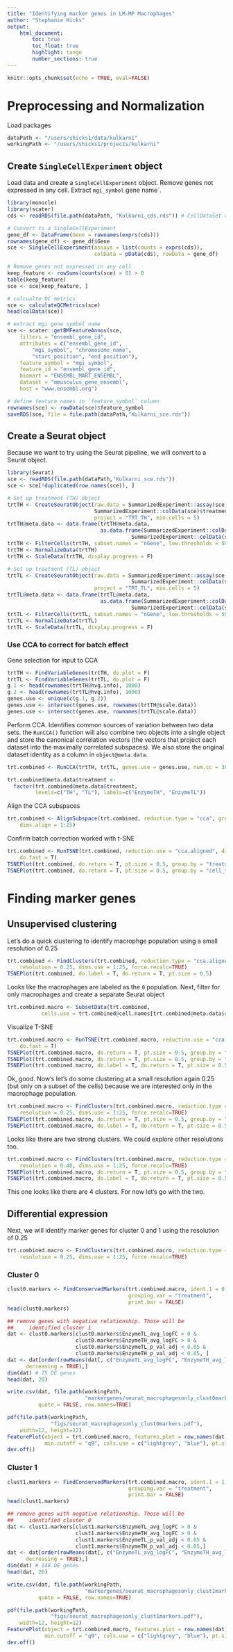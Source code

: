 ```yaml
---
title: "Identifying marker genes in LM-MP Macrophages"
author: "Stephanie Hicks"
output: 
    html_document:
        toc: true
        toc_float: true
        highlight: tango
        number_sections: true
---
```


```r
knitr::opts_chunk$set(echo = TRUE, eval=FALSE)
```

# Preprocessing and Normalization

Load packages
```r
dataPath <- "/users/shicks1/data/kulkarni"
workingPath <- "/users/shicks1/projects/kulkarni"
```

## Create `SingleCellExperiment` object


Load data and create a `SingleCellExperiment` object. 
Remove genes not expressed in any cell. Extract `mgi_symbol` 
gene name`. 
```r
library(monocle)
library(scater)
cds <- readRDS(file.path(dataPath, "Kulkarni_cds.rds")) # CellDataSet class in monocle

# Convert to a SingleCellExperiment
gene_df <- DataFrame(Gene = rownames(exprs(cds)))
rownames(gene_df) <- gene_df$Gene
sce <- SingleCellExperiment(assays = list(counts = exprs(cds)), 
                            colData = pData(cds), rowData = gene_df)

# Remove genes not expressed in any cell
keep_feature <- rowSums(counts(sce) > 0) > 0
table(keep_feature)
sce <- sce[keep_feature, ]

# calcualte QC metrics
sce <- calculateQCMetrics(sce)
head(colData(sce))

# extract mgi gene symbol name
sce <- scater::getBMFeatureAnnos(sce,
    filters = "ensembl_gene_id",
    attributes = c("ensembl_gene_id",
        "mgi_symbol", "chromosome_name",
        "start_position", "end_position"),
    feature_symbol = "mgi_symbol",
    feature_id = "ensembl_gene_id",
    biomart = "ENSEMBL_MART_ENSEMBL",
    dataset = "mmusculus_gene_ensembl",
    host = "www.ensembl.org")

# define feature names in `feature_symbol` column
rownames(sce) <- rowData(sce)$feature_symbol
saveRDS(sce, file = file.path(dataPath,"Kulkarni_sce.rds"))
```

## Create a Seurat object 
Because we want to try using the Seurat pipeline, 
we will convert to a Seurat object. 
```r
library(Seurat)
sce <- readRDS(file.path(dataPath,"Kulkarni_sce.rds")) 
sce <- sce[!duplicated(row.names(sce)), ]

# Set up treatment (TH) object
trtTH <- CreateSeuratObject(raw.data = SummarizedExperiment::assay(sce[,
                            SummarizedExperiment::colData(sce)$treatment == "TH"], "counts"), 
                            project = "TRT_TH", min.cells = 5)
trtTH@meta.data <- data.frame(trtTH@meta.data, 
                              as.data.frame(SummarizedExperiment::colData(sce[,
                                        SummarizedExperiment::colData(sce)$treatment == "TH"])))
trtTH <- FilterCells(trtTH, subset.names = "nGene", low.thresholds = 500, high.thresholds = Inf)
trtTH <- NormalizeData(trtTH)
trtTH <- ScaleData(trtTH, display.progress = F)

# Set up treatment (TL) object
trtTL <- CreateSeuratObject(raw.data = SummarizedExperiment::assay(sce[,
                                        SummarizedExperiment::colData(sce)$treatment == "TL"], "counts"), 
                            project = "TRT_TL", min.cells = 5)
trtTL@meta.data <- data.frame(trtTL@meta.data, 
                              as.data.frame(SummarizedExperiment::colData(sce[,
                                        SummarizedExperiment::colData(sce)$treatment == "TL"])))
trtTL <- FilterCells(trtTL, subset.names = "nGene", low.thresholds = 500, high.thresholds = Inf)
trtTL <- NormalizeData(trtTL)
trtTL <- ScaleData(trtTL, display.progress = F)
```

### Use CCA to correct for batch effect 

Gene selection for input to CCA
```r
trtTH <- FindVariableGenes(trtTH, do.plot = F)
trtTL <- FindVariableGenes(trtTL, do.plot = F)
g.1 <- head(rownames(trtTH@hvg.info), 1000)
g.2 <- head(rownames(trtTL@hvg.info), 1000)
genes.use <- unique(c(g.1, g.2))
genes.use <- intersect(genes.use, rownames(trtTH@scale.data))
genes.use <- intersect(genes.use, rownames(trtTL@scale.data))
```

Perform CCA. Identifies common sources of variation between two data sets. 
the `RunCCA()` function will also combine two objects into a single object 
and store the canonical correlation vectors (the vectors that project each 
dataset into the maximally correlated subspaces). We also store the 
original dataset identity as a column in `object@meta.data`. 
```r
trt.combined <- RunCCA(trtTH, trtTL, genes.use = genes.use, num.cc = 30)

trt.combined@meta.data$treatment <- 
  factor(trt.combined@meta.data$treatment, 
         levels=c("TH", "TL"), labels=c("EnzymeTH", "EnzymeTL"))
```

Align the CCA subspaces
```r
trt.combined <- AlignSubspace(trt.combined, reduction.type = "cca", grouping.var = "treatment", 
    dims.align = 1:25)
```

Confirm batch correction worked with t-SNE
```r
trt.combined <- RunTSNE(trt.combined, reduction.use = "cca.aligned", dims.use = 1:25, 
    do.fast = T)
TSNEPlot(trt.combined, do.return = T, pt.size = 0.5, group.by = "treatment")
TSNEPlot(trt.combined, do.return = T, pt.size = 0.5, group.by = "cell_type")
```


# Finding marker genes 

## Unsupervised clustering 

Let's do a quick clustering to identify macrophge population 
using a small resolution of 0.25
```r
trt.combined <- FindClusters(trt.combined, reduction.type = "cca.aligned", 
    resolution = 0.25, dims.use = 1:25, force.recalc=TRUE)
TSNEPlot(trt.combined, do.label = T, do.return = T, pt.size = 0.5)

```

Looks like the macrophages are labeled as the `0` 
population. Next, filter for only macrophages and 
create a separate Seurat object
```r
trt.combined.macro <- SubsetData(trt.combined, 
           cells.use = trt.combined@cell.names[trt.combined@meta.data$res.0.25 == 0])
```


Visualize T-SNE
```r
trt.combined.macro <- RunTSNE(trt.combined.macro, reduction.use = "cca.aligned", dims.use = 1:25, 
    do.fast = T)
TSNEPlot(trt.combined.macro, do.return = T, pt.size = 0.5, group.by = "treatment")
TSNEPlot(trt.combined.macro, do.return = T, pt.size = 0.5, group.by = "cell_type")
TSNEPlot(trt.combined.macro, do.label = T, do.return = T, pt.size = 0.5)
```

Ok, good. Now's let's do some clustering at a 
small resolution again 0.25 (but only on a 
subset of the cells) because we are interested 
only in the macrophage population. 
```r
trt.combined.macro <- FindClusters(trt.combined.macro, reduction.type = "cca.aligned", 
    resolution = 0.25, dims.use = 1:25, force.recalc=TRUE)
TSNEPlot(trt.combined.macro, do.return = T, pt.size = 0.5, group.by = "treatment")
TSNEPlot(trt.combined.macro, do.label = T, do.return = T, pt.size = 0.5)
```

Looks like there are two strong clusters. 
We could explore other resolutions too. 
```r
trt.combined.macro <- FindClusters(trt.combined.macro, reduction.type = "cca.aligned", 
    resolution = 0.40, dims.use = 1:25, force.recalc=TRUE)
TSNEPlot(trt.combined.macro, do.return = T, pt.size = 0.5, group.by = "treatment")
TSNEPlot(trt.combined.macro, do.label = T, do.return = T, pt.size = 0.5)
```

This one looks like there are 4 clusters. 
For now let's go with the two. 

## Differential expression 

Next, we will identify marker genes for 
cluster 0 and 1 using the resolution of 0.25

```r
trt.combined.macro <- FindClusters(trt.combined.macro, reduction.type = "cca.aligned", 
    resolution = 0.25, dims.use = 1:25, force.recalc=TRUE)
```

### Cluster 0

```r
clust0.markers <- FindConservedMarkers(trt.combined.macro, ident.1 = 0,
                                       grouping.var = "treatment", 
                                       print.bar = FALSE)
head(clust0.markers)

## remove genes with negative relationship. Those will be
##     identified cluster 1
dat <- clust0.markers[clust0.markers$EnzymeTL_avg_logFC > 0 & 
                      clust0.markers$EnzymeTH_avg_logFC > 0 & 
                      clust0.markers$EnzymeTL_p_val_adj < 0.05 & 
                      clust0.markers$EnzymeTH_p_val_adj < 0.05, ]
dat <- dat[order(rowMeans(dat[, c("EnzymeTL_avg_logFC", "EnzymeTH_avg_logFC")]), 
      decreasing = TRUE),]
dim(dat) # 75 DE genes 
head(dat, 20)

write.csv(dat, file.path(workingPath, 
                         "markergenes/seurat_macrophagesonly_clust0markers.csv"), 
          quote = FALSE, row.names=TRUE)

pdf(file.path(workingPath, 
              "figs/seurat_macrophagesonly_clust0markers.pdf"), 
    width=12, height=12)
FeaturePlot(object = trt.combined.macro, features.plot = row.names(dat)[1:20], 
            min.cutoff = "q9", cols.use = c("lightgrey", "blue"), pt.size = 0.5)
dev.off()

```


### Cluster 1

```r
clust1.markers <- FindConservedMarkers(trt.combined.macro, ident.1 = 1,
                                       grouping.var = "treatment", 
                                       print.bar = FALSE)
head(clust1.markers)

## remove genes with negative relationship. Those will be
##     identified cluster 0
dat <- clust1.markers[clust1.markers$EnzymeTL_avg_logFC > 0 & 
                      clust1.markers$EnzymeTH_avg_logFC > 0 & 
                      clust1.markers$EnzymeTL_p_val_adj < 0.05 & 
                      clust1.markers$EnzymeTH_p_val_adj < 0.05,]
dat <- dat[order(rowMeans(dat[, c("EnzymeTL_avg_logFC", "EnzymeTH_avg_logFC")]), 
      decreasing = TRUE),]
dim(dat) # 148 DE genes 
head(dat, 20)

write.csv(dat, file.path(workingPath, 
                         "markergenes/seurat_macrophagesonly_clust1markers.csv"), 
          quote = FALSE, row.names=TRUE)

pdf(file.path(workingPath, 
              "figs/seurat_macrophagesonly_clust1markers.pdf"), 
    width=12, height=12)
FeaturePlot(object = trt.combined.macro, features.plot = row.names(dat)[1:20], 
            min.cutoff = "q9", cols.use = c("lightgrey", "blue"), pt.size = 0.5)
dev.off()

```

